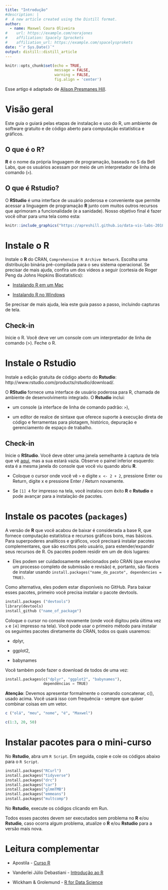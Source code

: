 ```yaml
---
title: "Introdução"
#description: |
#  A new article created using the Distill format.
author:
  - name: Maxwel Coura Oliveira
#    url: https://example.com/norajones
#    affiliation: Spacely Sprockets
#    affiliation_url: https://example.com/spacelysprokets
date: "`r Sys.Date()`"
output: distill::distill_article
---
```


```r
knitr::opts_chunk$set(echo = TRUE,
                      message = FALSE,
                      warning = FALSE,
                      fig.align = 'center')
```

Esse artigo é adaptado de [Alison Presmanes Hill](https://alison.rbind.io/).

# Visão geral

Este guia o guiará pelas etapas de instalação e uso do R, um ambiente de software gratuito e de código aberto para computação estatística e gráficos.


## O que é o R?

**R** é o nome da própria linguagem de programação, baseada no S da Bell Labs, que os usuários acessam por meio de um interpretador de linha de comando (`>`).

## O que é **Rstudio**?

O **RStudio** é uma interface de usuário poderosa e conveniente que permite acessar a linguagem de programação **R** junto com muitos outros recursos que aprimoram a funcionalidade (e a sanidade). Nosso objetivo final é fazer você olhar para uma tela como esta:

```r
knitr::include_graphics("https://apreshill.github.io/data-vis-labs-2018/images/00_final-screenshot.png")
```

# Instale o **R**

Instale o **R** do CRAN, `Comprehensive R Archive Network`. Escolha uma distribuição binária pré-compilada para o seu sistema operacional. Se precisar de mais ajuda, confira um dos vídeos a seguir (cortesia de Roger Peng da Johns Hopkins Biostatistics):

  - [Instalando R em um Mac](https://www.youtube.com/watch?v=Icawuhf0Yqo)
    
  - [Instalando R no Windows](https://www.youtube.com/watch?v=mfGFv-iB724&feature=youtu.be)
    
Se precisar de mais ajuda, leia este guia passo a passo, incluindo capturas de tela.


## Check-in

Inicie o R. Você deve ver um console com um interpretador de linha de comando (>). Feche o R.



# Instale o **Rstudio**

Instale a edição gratuita de código aberto do **Rstudio**: http://www.rstudio.com/products/rstudio/download/.

O **RStudio** fornece uma interface de usuário poderosa para R, chamada de ambiente de desenvolvimento integrado. O **Rstudio** inclui:

  - um console (a interface de linha de comando padrão: `>`),
    
  - um editor de realce de sintaxe que oferece suporte à execução direta de código e ferramentas para plotagem, histórico, depuração e gerenciamento de espaço de trabalho.
    
    
## Check-in

Inicie o **RStudio**. Você deve obter uma janela semelhante à captura de tela que vê [aqui](https://rstudio.com/wp-content/uploads/2014/04/rstudio-workbench.png), mas a sua estará vazia. Observe o painel inferior esquerdo: esta é a mesma janela do console que você viu quando abriu **R**.

- Coloque o cursor onde você vê `>` e digite `x <- 2 + 2`, pressione Enter ou Return, digite x e pressione Enter / Return novamente.

- Se `[1] 4` for impresso na tela, você instalou com êxito **R** e **Rstudio** e pode avançar para a instalação de pacotes.



# Instale os pacotes (`packages`)

A versão de **R** que você acabou de baixar é considerada a base R, que fornece computação estatística e recursos gráficos bons, mas básicos. Para superpoderes analíticos e gráficos, você precisará instalar pacotes complementares, que são escritos pelo usuário, para estender/expandir seus recursos de R. Os pacotes podem residir em um de dois lugares:

- Eles podem ser cuidadosamente selecionados pelo CRAN (que envolve um processo completo de submissão e revisão) e, portanto, são fáceis de instalar usando `install.packages("name_do_pacote", dependencies = TRUE)`.

Como alternativa, eles podem estar disponíveis no GitHub. Para baixar esses pacotes, primeiro você precisa instalar o pacote devtools.

```python
install.packages ("devtools")
library(devtools)
install_github ("name_of_package")
```

Coloque o cursor no console novamente (onde você digitou pela última vez `x` e `[4]` impresso na tela). Você pode usar o primeiro método para instalar os seguintes pacotes diretamente do CRAN, todos os quais usaremos:

- dplyr,

- ggplot2,

- babynames

Você também pode fazer o download de todos de uma vez:

```python
install.packages(c("dplyr", "ggplot2", "babynames"),
                 dependências = TRUE)
```
                 
**Atenção**: Devemos apresentar formalmente o comando concatenar, c(), usado acima. Você usará isso com frequência - sempre que quiser combinar coisas em um vetor. 

```r
c ("olá", "meu", "nome", "é", "Maxwel")
```


```r
c(1:3, 20, 50)
```

# Instalar pacotes para o mini-curso

No **Rstudio**, abra um `R Script`. Em seguida, copie e cole os códigos abaixo para o `R Script`.

```python
install.packages("RCurl") 
install.packages("tidyverse")
install.packages("drc")
install.packages("car")
install.packages("glmmTMB")
install.packages("emmeans")
install.packages("multcomp")
```

No **Rstudio**, execute os códigos clicando em Run.

Todos esses pacotes devem ser executados sem problema no **R** e/ou **Rstudio**, caso ocorra algum problema, atualize o **R** e/ou **Rstudio** para a versão mais nova.

# Leitura complementar 

- Apostila - [Curso R](https://livro.curso-r.com/index.html#sobre)

- Vanderlei Júlio Debastiani - [Introdução ao R](https://vanderleidebastiani.github.io/tutoriais/Introducao_ao_R.html#introdu%C3%A7%C3%A3o)

- Wickham & Grolemund - [R for Data Science](https://r4ds.had.co.nz/index.html)





